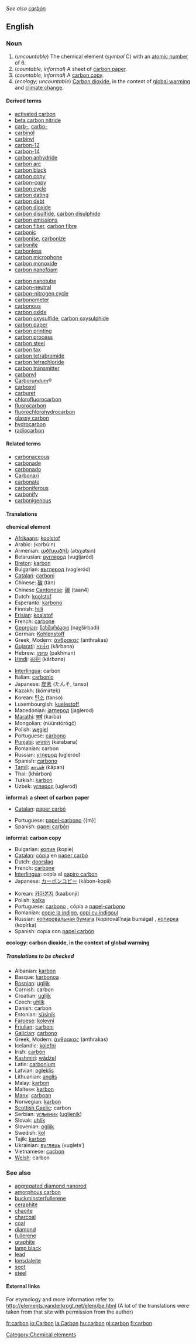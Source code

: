 ''See also [[carbón]]''
==English==
{{elements|C|boron|B|nitrogen|N}}
<!--===Hyphenation===
:car&middot;bon-->

===Noun===
{{en-noun-reg-both}}
{{wikipedia}}

#(''uncountable'') The chemical element (''symbol'' C) with an [[atomic number]] of 6.
#(''countable, informal'') A sheet of [[carbon paper]].
#(''countable, informal'') A [[carbon copy]].
#(''ecology; uncountable'') [[carbon dioxide|Carbon dioxide]], in the context of [[global warming]] and [[climate change]].

====Derived terms====
{{top}}
*[[activated carbon]]
*[[beta carbon nitride]]
*[[carb-]], [[carbo-]]
*[[carbinol]]
*[[carbinyl]]
*[[carbon-12]]
*[[carbon-14]]
*[[carbon anhydride]]
*[[carbon arc]]
*[[carbon black]]
*[[carbon copy]]<!--noun-->
*[[carbon-copy]]<!--verb-->
*[[carbon cycle]]
*[[carbon dating]]
*[[carbon debt]]
*[[carbon dioxide]]
*[[carbon disulfide]], [[carbon disulphide]]
*[[carbon emissions]]
*[[carbon fiber]], [[carbon fibre]]
*[[carbonic]]
*[[carbonise]], [[carbonize]]
*[[carbonite]]
*[[carbonless]]
*[[carbon microphone]]
*[[carbon monoxide]]
*[[carbon nanofoam]]<!--an allotrope-->
{{mid}}
*[[carbon nanotube]]<!--an allotrope-->
*[[carbon-neutral]]
*[[carbon-nitrogen cycle]]
*[[carbonometer]]
*[[carbonous]]
*[[carbon oxide]]
*[[carbon oxysulfide]], [[carbon oxysulphide]]
*[[carbon paper]]
*[[carbon printing]]
*[[carbon process]]
*[[carbon steel]]
*[[carbon tax]]
*[[carbon tetrabromide]]
*[[carbon tetrachloride]]
*[[carbon transmitter]]
*[[carbonyl]]
*[[Carborundum]]&reg;
*[[carboxyl]]
*[[carburet]]
*[[chlorofluorocarbon]]
*[[fluorocarbon]]
*[[fluorochlorohydrocarbon]]
*[[glassy carbon]]
*[[hydrocarbon]]
*[[radiocarbon]]
{{bottom}}

====Related terms====
*[[carbonaceous]]
*[[carbonade]]
*[[carbonado]]
*[[w:Carbonari|Carbonari]]
*[[carbonate]]
*[[carboniferous]]
*[[carbonify]]
*[[carbonigenous]]

==== Translations ====
'''chemical element'''
{{top}}
*[[Afrikaans]]: [[koolstof]]
*Arabic: {{ARchar|[[كربون]]}} (karbú:n) {{m}}
*Armenian: [[ածխածին]] (atsχatsin)
*Belarusian: [[вуглярод]] (vugljaród) {{m}}
*[[Breton]]: [[karbon]] {{m}}
*Bulgarian: [[въглерод]] (vəgleród) {{m}}
*[[Catalan]]: [[carboni]] {{m}}
*Chinese: [[碳]] (tàn)
*Chinese [[Cantonese]]: [[碳]] (taan4)
*Dutch: [[koolstof]] {{n}}
*Esperanto: [[karbono]]
*Finnish: [[hiili]]
*[[Frisian]]: [[koalstof]]
*French: [[carbone]] {{m}}
*[[Georgian]]: [[ნახშირბადი]] (naχširbadi)
*German: [[Kohlenstoff]] {{m}}
*Greek, Modern: [[άνθρακας]] (ánthrakas)
*[[Gujarati]]: [[કાર્બન]] (kārbana)
*Hebrew: [[פחמן]] (pakhman)
*[[Hindi]]: [[कार्बन]] (kārbana)
{{mid}}
*[[Interlingua]]: carbon
*Italian: [[carbonio]] {{m}}
*Japanese: [[炭素]] (たんそ, tanso)
*Kazakh: {{RUchar|[[көмиртек]]}} (kömirtek)
*Korean: [[탄소]] (tanso)
*Luxembourgish: [[kuelestoff]]
*Macedonian: [[jаглерод]] (jaglerod)
*[[Marathi]]: [[कर्ब]] (karba)
*Mongolian: {{RUchar|[[нүүрстөрөгч]]}} (nüürstörögč)
*Polish: [[węgiel]] {{m}}
*Portuguese: [[carbono]] {{m}}
*[[Punjabi]]: [[ਕਾਰਬਨ]] (kārabana)
*Romanian: carbon {{n}}
*Russian: [[углерод]] (ugleród) {{m}}
*Spanish: [[carbono]] {{m}}
*[[Tamil]]: [[காபன்]] (kāpan)
*Thai: {{THchar|[[คาร์บอน]]}} (khārbon)
*Turkish: [[karbon]]
*Uzbek: [[углерод]] (uglerod)
{{bottom}}

<!--there is no definition corresponding to this table
'''impure carbon''' (''e.g., coal, charcoal'')
{{top}}
*[[Breton]]: [[glaou]] {{m}}
*Bulgarian: [[въглен]] (vəglen) {{m}}
*[[Catalan]]: [[carbó]] {{m}}
*Chinese: [[煤]]
*Dutch: [[kool]] {{m}}
*French: [[charbon]] {{m}}
*German: [[Kohle]] {{f}}
*Hungarian: [[szén]]
*[[Interlingua]]: carbon
{{mid}}
*Japanese: [[炭]] ([[すみ]], sumí), [[石炭]] (sekitán)
*Latin: [[carbo]] {{m}}
*Polish: [[węgiel]] {{m}}
*Portuguese: [[carvão]] {{m}}
*Romanian: [[cărbune]]
*Russian: [[уголь]] (úgol’) {{m}}
*Spanish: [[carbón]] {{m}}
*Turkish: [[kömür]]
{{bottom}}
-->

'''informal: a sheet of carbon paper'''
<!--Add INFORMAL terms here, where these exist-->
{{top}}
*[[Catalan]]: [[paper carbó]] {{m}}
{{mid}}
*Portuguese: [[papel-carbono]] {{m}]
*Spanish: [[papel carbón]] {{m}}
{{bottom}}

'''informal: carbon copy'''
<!--Add INFORMAL terms here, where these exist-->
{{top}}
*Bulgarian: [[копие]] (kopie) {{n}}
*[[Catalan]]: [[còpia]] en [[paper carbó]] {{f}}
*Dutch: [[doorslag]] {{m}}
*French: [[carbone]] {{m}}
*[[Interlingua]]: copia al [[papiro carbon]]
*Japanese: [[カーボンコピー]] (kābon-kopii)
{{mid}}
*Korean: [[카아본지]] (kaabonji)
*Polish: [[kalka]] {{f}}
*Portuguese: [[carbono]] {{m}}, cópia a [[papel-carbono]]
*Romanian: [[copie la indigo]], [[copi cu indigoul]]
*Russian: [[копировальная бумага]] (kopirovál’naja bumága) {{f}}, [[копирка]] (kopírka) {{f}}
*Spanish: copia con [[papel carbón]]
{{bottom}}

'''ecology: carbon dioxide, in the context of global warming'''
{{top}}
{{mid}}
{{bottom}}

=====Translations to be checked=====
<!--Remove this section once all of the translations below have been moved into the tables above.-->
{{checktrans}}

*Albanian: [[karbon]]
*Basque: [[karbonoa]]
*[[Bosnian]]: [[ugljik]]
*Cornish: carbon
*Croatian: [[ugljik]]
*Czech: [[uhlík]]
*Danish: carbon
*Estonian: [[süsinik]]
*[[Faroese]]: [[kolevni]]
*[[Friulian]]: [[carboni]]
*[[Galician]]: [[carbono]]
*Greek, Modern: [[άνθρακας]] (ánthrakas)
*Icelandic: [[kolefni]]
*Irish: [[carbón]]
*[[Kashmiri]]: [[wãdźel]]
*Latin: [[carbonium]]
*Latvian: [[ogleklis]]
*Lithuanian: [[anglis]]
*Malay: [[karbon]]
*Maltese: [[karbon]]
*[[Manx]]: [[carboan]]
*Norwegian: [[karbon]]
*[[Scottish Gaelic]]: carbon
*Serbian: [[угљеник]] ([[ugljenik]])
*Slovak: [[uhlík]]
*Slovenian: [[ogljik]]
*Swedish: [[kol]]
*Tajik: [[karbon]]
*Ukrainian: [[вуглець]] (vuglets’)
*Vietnamese: [[cacbon]]
*[[Welsh]]: carbon

===See also===
*[[aggregated diamond nanorod]]<!--an allotrope-->
*[[amorphous carbon]]<!--an allotrope-->
*[[buckminsterfullerene]]
*[[ceraphite]]<!--an allotrope-->
*[[chaoite]]
*[[charcoal]]
*[[coal]]<!--a compound-->
*[[diamond]]<!--an allotrope-->
*[[fullerene]]<!--an allotrope-->
*[[graphite]]<!--an allotrope-->
*[[lamp black]]
*[[lead]]<!--in pencils-->
*[[lonsdaleite]]<!--an allotrope-->
*[[soot]]
*[[steel]]<!--alloy-->

====External links====
For etymology and more information refer to:
http://elements.vanderkrogt.net/elem/be.html
(A lot of the translations were taken from that site with permission from the author)

[[Category:Chemical elements]]

[[fr:carbon]]
[[io:Carbon]]
[[la:Carbon]]
[[hu:carbon]]
[[pl:carbon]]
[[fi:carbon]]